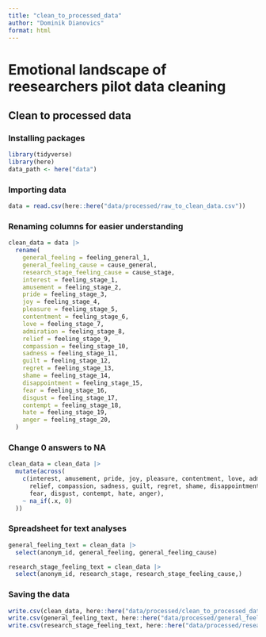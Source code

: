 ```yaml
---
title: "clean_to_processed_data"
author: "Dominik Dianovics"
format: html
---
```


# Emotional landscape of reesearchers pilot data cleaning

## Clean to processed data

### Installing packages

```r
library(tidyverse)
library(here)
data_path <- here("data")
```

### Importing data

```r
data = read.csv(here::here("data/processed/raw_to_clean_data.csv"))
```

### Renaming columns for easier understanding

```r
clean_data = data |> 
  rename(
    general_feeling = feeling_general_1,
    general_feeling_cause = cause_general,
    research_stage_feeling_cause = cause_stage,
    interest = feeling_stage_1,
    amusement = feeling_stage_2,
    pride = feeling_stage_3,
    joy = feeling_stage_4,
    pleasure = feeling_stage_5,
    contentment = feeling_stage_6,
    love = feeling_stage_7,
    admiration = feeling_stage_8,
    relief = feeling_stage_9,
    compassion = feeling_stage_10,
    sadness = feeling_stage_11,
    guilt = feeling_stage_12,
    regret = feeling_stage_13,
    shame = feeling_stage_14,
    disappointment = feeling_stage_15,
    fear = feeling_stage_16,
    disgust = feeling_stage_17,
    contempt = feeling_stage_18,
    hate = feeling_stage_19,
    anger = feeling_stage_20,
  )
```

### Change 0 answers to NA

```r
clean_data = clean_data |> 
  mutate(across(
    c(interest, amusement, pride, joy, pleasure, contentment, love, admiration,
      relief, compassion, sadness, guilt, regret, shame, disappointment,
      fear, disgust, contempt, hate, anger),
    ~ na_if(.x, 0)
  ))
```


### Spreadsheet for text analyses

```r
general_feeling_text = clean_data |> 
  select(anonym_id, general_feeling, general_feeling_cause)

research_stage_feeling_text = clean_data |> 
  select(anonym_id, research_stage, research_stage_feeling_cause,)
```

### Saving the data

```r
write.csv(clean_data, here::here("data/processed/clean_to_processed_data.csv"), row.names = FALSE)
write.csv(general_feeling_text, here::here("data/processed/general_feeling_text.csv"), row.names = FALSE)
write.csv(research_stage_feeling_text, here::here("data/processed/research_stage_feeling_text.csv"), row.names = FALSE)
```


